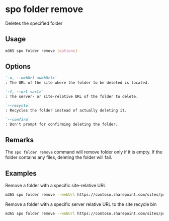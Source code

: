 
# spo folder remove

Deletes the specified folder

## Usage

```sh
m365 spo folder remove [options]
```

## Options

```md defintion-list
`-u, --webUrl <webUrl>`
: The URL of the site where the folder to be deleted is located.

`-f, --url <url>`
: The server- or site-relative URL of the folder to delete.

`--recycle`
: Recycles the folder instead of actually deleting it.

`--confirm`
: Don't prompt for confirming deleting the folder.
```

<Global />

## Remarks

The `spo folder remove` command will remove folder only if it is empty. If the folder contains any files, deleting the folder will fail.

## Examples

Remove a folder with a specific site-relative URL

```sh
m365 spo folder remove --webUrl https://contoso.sharepoint.com/sites/project-x --url '/Shared Documents/My Folder'
```

Remove a folder with a specific server relative URL to the site recycle bin

```sh
m365 spo folder remove --webUrl https://contoso.sharepoint.com/sites/project-x --url '/sites/project-x/Shared Documents/My Folder' --recycle
```
